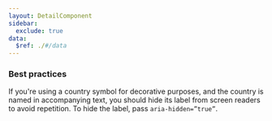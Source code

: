 ```yaml
---
layout: DetailComponent
sidebar:
  exclude: true
data:
  $ref: ./#/data
---
```


### Best practices

If you're using a country symbol for decorative purposes, and the country is named in accompanying text, you should hide its label from screen readers to avoid repetition. To hide the label, pass `aria-hidden=”true”`.
